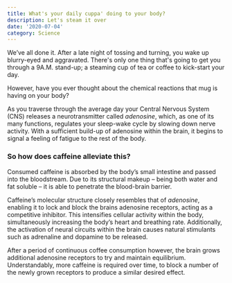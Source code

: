 ```yaml
---
title: What's your daily cuppa' doing to your body?
description: Let's steam it over
date: '2020-07-04'
category: Science
---
```


We’ve all done it. After a late night of tossing and turning, you wake up blurry-eyed and aggravated.
There's only one thing that's going to get you through a 9A.M. stand-up; a steaming cup of tea or coffee to kick-start your day.

However, have you ever thought about the chemical reactions that mug is having on your body?

As you traverse through the average day your Central Nervous System (CNS) releases a neurotransmitter called *adenosine*,
which, as one of its many functions, regulates your sleep-wake cycle by slowing down nerve activity. With a sufficient
build-up of adenosine within the brain, it begins to signal a feeling of fatigue to the rest of the body.

### So how does caffeine alleviate this?

Consumed caffeine is absorbed by the body’s small intestine and passed into the bloodstream. Due to its structural makeup –
being both water and fat soluble – it is able to penetrate the blood-brain barrier.

Caffeine’s molecular structure closely resembles that of *adenosine*, enabling it to lock and block the brains adenosine receptors,
acting as a competitive inhibitor. This intensifies cellular activity within the body, simultaneously increasing the body’s heart and breathing rate.
Additionally, the activation of neural circuits within the brain causes natural stimulants such as adrenaline and dopamine to be released.

After a period of continuous coffee consumption however, the brain grows additional adenosine receptors to try and maintain equilibrium.
Understandably, more caffeine is required over time, to block a number of the newly grown receptors to produce a similar desired effect.
